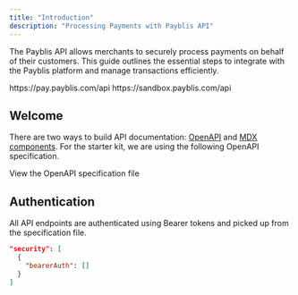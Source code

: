 ```yaml
---
title: "Introduction"
description: "Processing Payments with Payblis API"
---
```


The Payblis API allows merchants to securely process payments on behalf of their customers. This guide outlines the essential steps to integrate with the Payblis platform and manage transactions efficiently.

<Card title="Production URL" icon="code">
  https://pay.payblis.com/api
</Card>

<Card title="Sandbox URL" icon="code">
  https://sandbox.payblis.com/api
</Card>

## Welcome

There are two ways to build API documentation: [OpenAPI](https://mintlify.com/docs/api-playground/openapi/setup) and [MDX components](https://mintlify.com/docs/api-playground/mdx/configuration). For the starter kit, we are using the following OpenAPI specification.

<Card title="Plant Store Endpoints" icon="leaf" href="https://github.com/mintlify/starter/blob/main/api-reference/openapi.json">
  View the OpenAPI specification file
</Card>

## Authentication

All API endpoints are authenticated using Bearer tokens and picked up from the specification file.

```json
"security": [
  {
    "bearerAuth": []
  }
]
```
